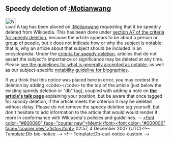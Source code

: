 <article id="14550174" title=User talk:Motian>
	<talkpage id="14550174" title="User talk:Motian">



==Speedy deletion of [[:Motianwang]]==
[[Image:Nuvola apps important.svg|32px|left]] A tag has been placed on [[:Motianwang]] requesting that it be speedily deleted from Wikipedia. This has been done under [[WP:CSD#A7|section A7 of the criteria for speedy deletion]], because the article appears to be about a person or group of people, but it does not indicate how or why the subject is notable: that is, why an article about that subject should be included in an encyclopedia. Under the [[WP:CSD#Articles|criteria for speedy deletion]], articles that do not assert the subject's importance or significance may be deleted at any time. Please [[Wikipedia:Notability|see the guidelines for what is generally accepted as notable]], as well as our subject-specific [[Wikipedia:Notability (people)|notability guideline for biographies]]. 

If you think that this notice was placed here in error, you may contest the deletion by adding &lt;code&gt;{{tl|hangon}}&lt;/code&gt; to the top of the article (just below the existing speedy deletion or &quot;db&quot; tag), coupled with adding a note on '''[[Talk:Motianwang|the article's talk page]]''' explaining your position, but be aware that once tagged for ''speedy'' deletion, if the article meets the criterion it may be deleted without delay. Please do not remove the speedy deletion tag yourself, but don't hesitate to add information to the article that would would render it more in conformance with Wikipedia's policies and guidelines. -- [[User:Mentifisto|&lt;font color=&quot;#800080&quot; face=&quot;courier new&quot;&gt;Menti&lt;/font&gt;]][[User talk:Mentifisto|&lt;font color=&quot;#000000&quot; face=&quot;courier new&quot;&gt;fisto&lt;/font&gt;]] 02:57, 4 December 2007 (UTC)&lt;!-- Template:Db-bio-notice --&gt; &lt;!-- Template:Db-csd-notice-custom --&gt;
	</talkpage>
</article>